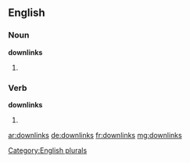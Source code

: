 ==English==

===Noun===
'''downlinks'''

# {{plural of|downlink}}

===Verb===
'''downlinks'''

# {{en-third-person singular of|downlink}}

[[Category:English plurals]]

[[ar:downlinks]]
[[de:downlinks]]
[[fr:downlinks]]
[[mg:downlinks]]
